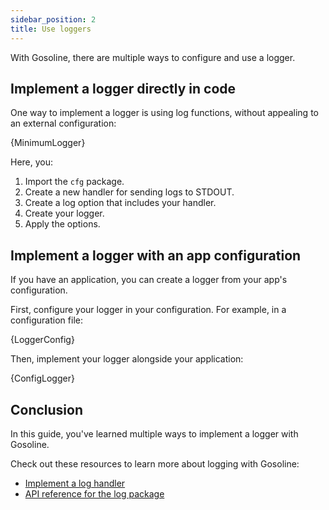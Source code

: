 ```yaml
---
sidebar_position: 2
title: Use loggers
---
```



With Gosoline, there are multiple ways to configure and use a logger.

## Implement a logger directly in code

One way to implement a logger is using log functions, without appealing to an external configuration:

<CodeBlock showLineNumbers language="go" title="main.go">{MinimumLogger}</CodeBlock>

Here, you:

1. Import the `cfg` package.
2. Create a new handler for sending logs to STDOUT.
3. Create a log option that includes your handler.
4. Create your logger.
5. Apply the options.

## Implement a logger with an app configuration

If you have an application, you can create a logger from your app's configuration.

First, configure your logger in your configuration. For example, in a configuration file:

<CodeBlock showLineNumbers language="yml" title="config.dist.yml">{LoggerConfig}</CodeBlock>

Then, implement your logger alongside your application:

<CodeBlock showLineNumbers language="go" title="main.go">{ConfigLogger}</CodeBlock>

## Conclusion

In this guide, you've learned multiple ways to implement a logger with Gosoline.

Check out these resources to learn more about logging with Gosoline:

- [Implement a log handler](/how-to/logging/implement-a-log-handler)
- [API reference for the log package](/reference/package-log)
